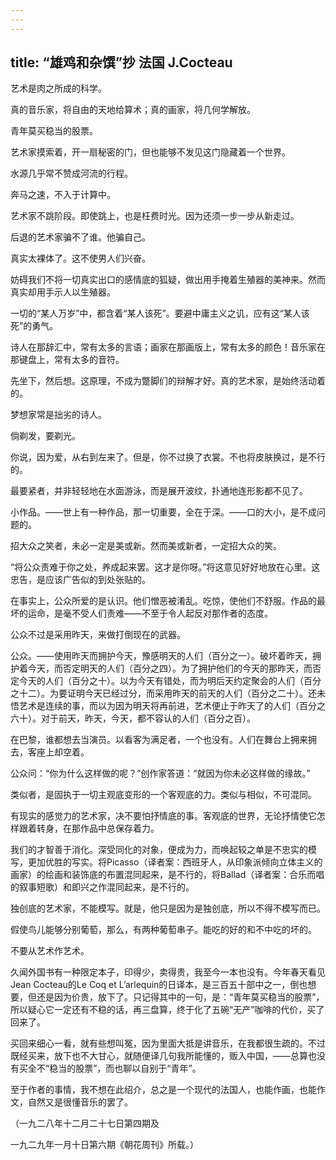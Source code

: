 ```yaml
---
---
---
```

title: “雄鸡和杂馔”抄 法国 J.Cocteau
---



艺术是肉之所成的科学。

真的音乐家，将自由的天地给算术；真的画家，将几何学解放。

青年莫买稳当的股票。

艺术家摸索着，开一扇秘密的门，但也能够不发见这门隐藏着一个世界。

水源几乎常不赞成河流的行程。

奔马之速，不入于计算中。

艺术家不跳阶段。即使跳上，也是枉费时光。因为还须一步一步从新走过。

后退的艺术家骗不了谁。他骗自己。

真实太裸体了。这不使男人们兴奋。

妨碍我们不将一切真实出口的感情底的狐疑，做出用手掩着生殖器的美神来。然而真实却用手示人以生殖器。

一切的“某人万岁”中，都含着“某人该死”。要避中庸主义之讥，应有这“某人该死”的勇气。

诗人在那辞汇中，常有太多的言语；画家在那画版上，常有太多的颜色！音乐家在那键盘上，常有太多的音符。

先坐下，然后想。这原理，不成为蹩脚们的辩解才好。真的艺术家，是始终活动着的。

梦想家常是拙劣的诗人。

倘剃发，要剃光。

你说，因为爱，从右到左来了。但是，你不过换了衣裳。不也将皮肤换过，是不行的。

最要紧者，并非轻轻地在水面游泳，而是展开波纹，扑通地连形影都不见了。

小作品。——世上有一种作品，那一切重要，全在于深。——口的大小，是不成问题的。

招大众之笑者，未必一定是美或新。然而美或新者，一定招大众的笑。

“将公众责难于你之处，养成起来罢。这才是你呀。”将这意见好好地放在心里。这忠告，是应该广告似的到处张贴的。

在事实上，公众所爱的是认识。他们憎恶被淆乱。吃惊，使他们不舒服。作品的最坏的运命，是毫不受人们责难——不至于令人起反对那作者的态度。

公众不过是采用昨天，来做打倒现在的武器。

公众。——使用昨天而拥护今天，豫感明天的人们（百分之一）。破坏着昨天，拥护着今天，而否定明天的人们（百分之四）。为了拥护他们的今天的那昨天，而否定今天的人们（百分之十）。以为今天有错处，而为明后天约定聚会的人们（百分之十二）。为要证明今天已经过分，而采用昨天的前天的人们（百分之二十）。还未悟艺术是连续的事，而以为因为明天将再前进，艺术便止于昨天了的人们（百分之六十）。对于前天，昨天，今天，都不容认的人们（百分之百）。

在巴黎，谁都想去当演员。以看客为满足者，一个也没有。人们在舞台上拥来拥去，客座上却空着。

公众问：“你为什么这样做的呢？”创作家答道：“就因为你未必这样做的缘故。”

类似者，是固执于一切主观底变形的一个客观底的力。类似与相似，不可混同。

有现实的感觉力的艺术家，决不要怕抒情底的事。客观底的世界，无论抒情使它怎样跟着转身，在那作品中总保存着力。

我们的才智善于消化。深受同化的对象，便成为力，而唤起较之单是不忠实的模写，更加优胜的写实。将Picasso（译者案：西班牙人，从印象派倾向立体主义的画家）的绘画和装饰底的布置混同起来，是不行的，将Ballad（译者案：合乐而唱的叙事短歌）和即兴之作混同起来，是不行的。

独创底的艺术家，不能模写。就是，他只是因为是独创底，所以不得不模写而已。

假使鸟儿能够分别葡萄，那么，有两种葡萄串子。能吃的好的和不中吃的坏的。

不要从艺术作艺术。

久闻外国书有一种限定本子，印得少，卖得贵，我至今一本也没有。今年春天看见Jean Cocteau的Le Coq et L’arlequin的日译本，是三百五十部中之一，倒也想要，但还是因为价贵，放下了。只记得其中的一句，是：“青年莫买稳当的股票”，所以疑心它一定还有不稳的话，再三盘算，终于化了五碗“无产”咖啡的代价，买了回来了。

买回来细心一看，就有些想叫冤，因为里面大抵是讲音乐，在我都很生疏的。不过既经买来，放下也不大甘心，就随便译几句我所能懂的，贩入中国，——总算也没有买全不“稳当的股票”，而也聊以自别于“青年”。

至于作者的事情，我不想在此绍介，总之是一个现代的法国人，也能作画，也能作文，自然又是很懂音乐的罢了。

（一九二八年十二月二十七日第四期及

一九二九年一月十日第六期《朝花周刊》所载。）